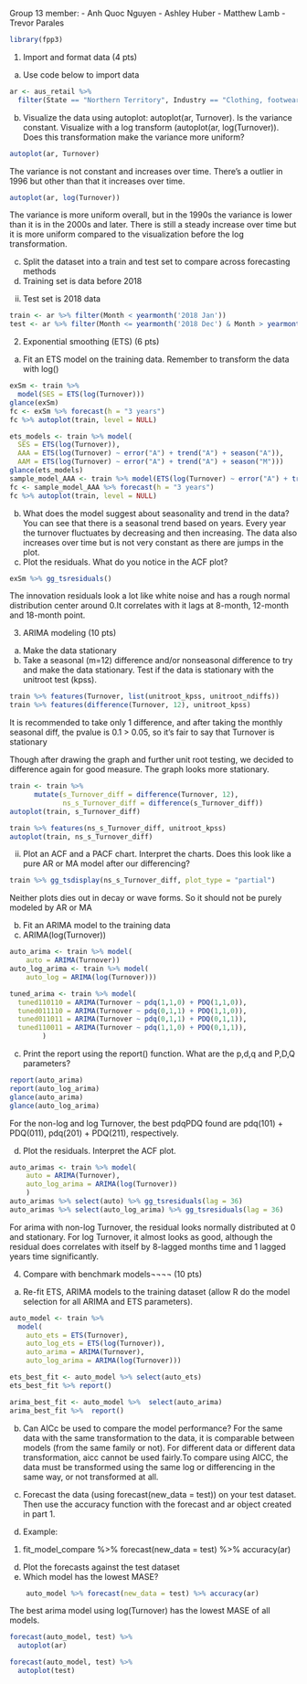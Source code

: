 Group 13 member:
- Anh Quoc Nguyen
- Ashley Huber
- Matthew Lamb
- Trevor Parales


```r
library(fpp3)
```

1.	Import and format data (4 pts)
a.	Use code below to import data
```r
ar <- aus_retail %>% 
  filter(State == "Northern Territory", Industry == "Clothing, footwear and personal accessory retailing")
```
 
b.	Visualize the data using autoplot: autoplot(ar, Turnover). Is the variance constant. Visualize with a log transform (autoplot(ar, log(Turnover)). Does this transformation make the variance more uniform?

```r
autoplot(ar, Turnover)
```
The variance is not constant and increases over time. There's a outlier in 1996 but other than that it increases over time. 

```r
autoplot(ar, log(Turnover))

```
The variance is more uniform overall, but in the 1990s the variance is lower than it is in the 2000s and later. There is still a steady increase over time but it is more uniform compared to the visualization before the log transformation. 

c.	Split the dataset into a train and test set to compare across forecasting methods
i.	Training set is data before 2018
ii.	Test set is 2018 data

```r
train <- ar %>% filter(Month < yearmonth('2018 Jan'))
test <- ar %>% filter(Month <= yearmonth('2018 Dec') & Month > yearmonth('2017 Dec'))
```
2.	Exponential smoothing (ETS) (6 pts)
a.	Fit an ETS model on the training data. Remember to transform the data with log()
```r
exSm <- train %>% 
  model(SES = ETS(log(Turnover)))
glance(exSm)
fc <- exSm %>% forecast(h = "3 years")
fc %>% autoplot(train, level = NULL)
```
```r
ets_models <- train %>% model(
  SES = ETS(log(Turnover)),
  AAA = ETS(log(Turnover) ~ error("A") + trend("A") + season("A")),
  AAM = ETS(log(Turnover) ~ error("A") + trend("A") + season("M")))
glance(ets_models)
sample_model_AAA <- train %>% model(ETS(log(Turnover) ~ error("A") + trend("A") + season("A")))
fc <- sample_model_AAA %>% forecast(h = "3 years")
fc %>% autoplot(train, level = NULL)
```

b.	What does the model suggest about seasonality and trend in the data?
You can see that there is a seasonal trend based on years. Every year the turnover fluctuates by decreasing and then increasing. The data also increases over time but is not very constant as there are jumps in the plot. 
c.	Plot the residuals. What do you notice in the ACF plot?
```r
exSm %>% gg_tsresiduals()
```
The innovation residuals look a lot like white noise and has a rough normal distribution center around 0.It correlates with it lags at 8-month, 12-month and 18-month point.

3.	ARIMA modeling (10 pts)
a.	Make the data stationary
i.	Take a seasonal (m=12) difference and/or nonseasonal difference to try and make the data stationary. Test if the data is stationary with the unitroot test (kpss).
```r
train %>% features(Turnover, list(unitroot_kpss, unitroot_ndiffs))
train %>% features(difference(Turnover, 12), unitroot_kpss)
```
  It is recommended to take only 1 difference, and after taking the monthly seasonal diff, the pvalue is 0.1 > 0.05, so it's fair to say that Turnover is stationary
  
Though after drawing the graph and further unit root testing, we decided to difference again for good measure. The graph looks more stationary.
```r
train <- train %>% 
      mutate(s_Turnover_diff = difference(Turnover, 12),
             ns_s_Turnover_diff = difference(s_Turnover_diff))
autoplot(train, s_Turnover_diff)

train %>% features(ns_s_Turnover_diff, unitroot_kpss)
autoplot(train, ns_s_Turnover_diff)
```
  
ii.	Plot an ACF and a PACF chart. Interpret the charts. Does this look like a pure AR or MA model after our differencing?
```r
train %>% gg_tsdisplay(ns_s_Turnover_diff, plot_type = "partial")

```
Neither plots dies out in decay or wave forms. So it should not be purely modeled by AR or MA

b.	Fit an ARIMA model to the training data
i.	ARIMA(log(Turnover))
```r
auto_arima <- train %>% model(
    auto = ARIMA(Turnover))
auto_log_arima <- train %>% model(
    auto_log = ARIMA(log(Turnover)))

tuned_arima <- train %>% model(
  tuned110110 = ARIMA(Turnover ~ pdq(1,1,0) + PDQ(1,1,0)),
  tuned011110 = ARIMA(Turnover ~ pdq(0,1,1) + PDQ(1,1,0)),
  tuned011011 = ARIMA(Turnover ~ pdq(0,1,1) + PDQ(0,1,1)),
  tuned110011 = ARIMA(Turnover ~ pdq(1,1,0) + PDQ(0,1,1)),
        )
```
c.	Print the report using the report() function. What are the p,d,q and P,D,Q parameters?
```r
report(auto_arima)
report(auto_log_arima)
glance(auto_arima)
glance(auto_log_arima)
```
For the non-log and log Turnover, the best pdqPDQ found are pdq(101) + PDQ(011), pdq(201) + PDQ(211), respectively.

d.	Plot the residuals. Interpret the ACF plot.
```r
auto_arimas <- train %>% model(
    auto = ARIMA(Turnover),
    auto_log_arima = ARIMA(log(Turnover))
    )
auto_arimas %>% select(auto) %>% gg_tsresiduals(lag = 36)
auto_arimas %>% select(auto_log_arima) %>% gg_tsresiduals(lag = 36)

```
For arima with non-log Turnover, the residual looks normally distributed at 0 and stationary. For log Turnover, it almost looks as good, although the residual does correlates with itself by 8-lagged months time and 1 lagged years time significantly.

4.	Compare with benchmark models¬¬¬¬ (10 pts)
a.	Re-fit ETS, ARIMA models to the training dataset (allow R do the model selection for all ARIMA and ETS parameters).
```r
auto_model <- train %>% 
  model(
    auto_ets = ETS(Turnover),
    auto_log_ets = ETS(log(Turnover)),
    auto_arima = ARIMA(Turnover),
    auto_log_arima = ARIMA(log(Turnover)))

```
```r
ets_best_fit <- auto_model %>% select(auto_ets) 
ets_best_fit %>% report()

arima_best_fit <- auto_model %>%  select(auto_arima)
arima_best_fit %>%  report()
```


b.	Can AICc be used to compare the model performance?
For the same data with the same transformation to the data, it is comparable between models (from the same family or not).
For different data or different data transformation, aicc cannot be used fairly.To compare using AICC, the data must be transformed using the same log or differencing in the same way, or not transformed at all.

c.	Forecast the data (using forecast(new_data = test)) on your test dataset. Then use the accuracy function with the forecast and ar object created in part 1.
i.	Example:
1.	fit_model_compare %>% forecast(new_data = test) %>% accuracy(ar) 
d.	Plot the forecasts against the test dataset
e.	Which model has the lowest MASE?

```r
	auto_model %>% forecast(new_data = test) %>% accuracy(ar)
```
The best arima model using log(Turnover) has the lowest MASE of all models.
```r

forecast(auto_model, test) %>%
  autoplot(ar)
```
```r
forecast(auto_model, test) %>%
  autoplot(test)
```

